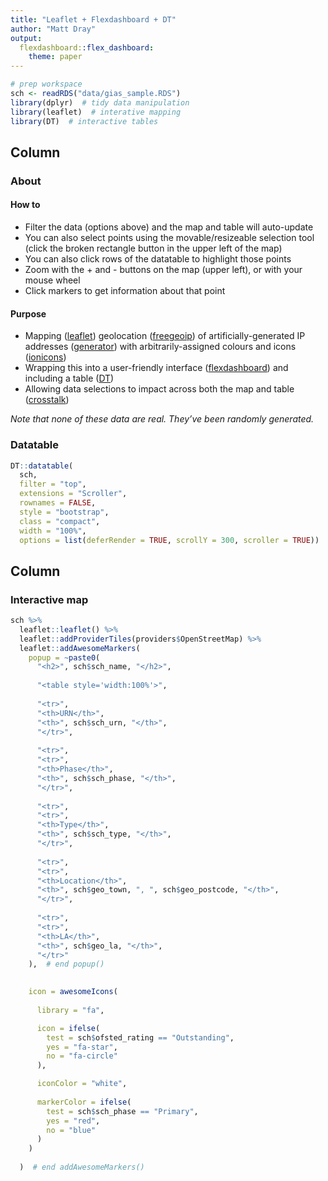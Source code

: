 ```yaml
---
title: "Leaflet + Flexdashboard + DT"
author: "Matt Dray"
output:
  flexdashboard::flex_dashboard:
    theme: paper
---
```


```r
# prep workspace
sch <- readRDS("data/gias_sample.RDS")
library(dplyr)  # tidy data manipulation
library(leaflet)  # interative mapping
library(DT)  # interactive tables
```

Column {data-width=400}
-------------------------------------

### About

#### How to

* Filter the data (options above) and the map and table will auto-update
* You can also select points using the movable/resizeable selection tool (click the broken rectangle button in the upper left of the map)
* You can also click rows of the datatable to highlight those points
* Zoom with the + and - buttons on the map (upper left), or with your mouse wheel
* Click markers to get information about that point

#### Purpose

* Mapping ([leaflet](https://rstudio.github.io/leaflet/)) geolocation ([freegeoip](https://github.com/luiscape/freegeoip)) of artificially-generated IP addresses ([generator](https://github.com/paulhendricks/generator)) with arbitrarily-assigned colours and icons ([ionicons](http://ionicons.com/))
* Wrapping this into a user-friendly interface ([flexdashboard](https://rmarkdown.rstudio.com/flexdashboard/)) and including a table ([DT](https://rstudio.github.io/DT/))
* Allowing data selections to impact across both the map and table ([crosstalk](https://rstudio.github.io/crosstalk/))

*Note that none of these data are real. They've been randomly generated.*

### Datatable
    
```r
DT::datatable(
  sch,
  filter = "top",
  extensions = "Scroller",
  rownames = FALSE,
  style = "bootstrap",
  class = "compact",
  width = "100%",
  options = list(deferRender = TRUE, scrollY = 300, scroller = TRUE))
```

Column {data-width=600}
-------------------------------------
    
### Interactive map
    
```r
sch %>% 
  leaflet::leaflet() %>%
  leaflet::addProviderTiles(providers$OpenStreetMap) %>% 
  leaflet::addAwesomeMarkers(
    popup = ~paste0(
      "<h2>", sch$sch_name, "</h2>",
      
      "<table style='width:100%'>",
      
      "<tr>",
      "<th>URN</th>",
      "<th>", sch$sch_urn, "</th>",
      "</tr>",
      
      "<tr>",
      "<tr>",
      "<th>Phase</th>",
      "<th>", sch$sch_phase, "</th>",
      "</tr>",
      
      "<tr>",
      "<tr>",
      "<th>Type</th>",
      "<th>", sch$sch_type, "</th>",
      "</tr>",
      
      "<tr>",
      "<tr>",
      "<th>Location</th>",
      "<th>", sch$geo_town, ", ", sch$geo_postcode, "</th>",
      "</tr>",
      
      "<tr>",
      "<tr>",
      "<th>LA</th>",
      "<th>", sch$geo_la, "</th>",
      "</tr>"
    ),  # end popup()
    

    icon = awesomeIcons(
      
      library = "fa",

      icon = ifelse(
        test = sch$ofsted_rating == "Outstanding",
        yes = "fa-star",
        no = "fa-circle"
      ),

      iconColor = "white",
      
      markerColor = ifelse(
        test = sch$sch_phase == "Primary", 
        yes = "red",
        no = "blue"
      )
    )
    
  )  # end addAwesomeMarkers()
```